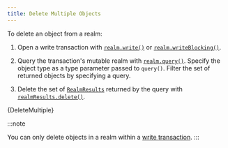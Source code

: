 ```yaml
---
title: Delete Multiple Objects
---
```



To delete an object from a realm:

1. Open a write transaction with [`realm.write()`](https://www.mongodb.com/docs/realm-sdks/kotlin/latest/library-base/-realm%20-kotlin%20-multiplatform%20-s-d-k/io.realm/-realm/write.html)
   or [`realm.writeBlocking()`](https://www.mongodb.com/docs/realm-sdks/kotlin/latest/library-base/-realm%20-kotlin%20-multiplatform%20-s-d-k/io.realm/-realm/write-blocking.html).

1. Query the transaction's mutable realm with [`realm.query()`](https://www.mongodb.com/docs/realm-sdks/kotlin/latest/library-base/-realm%20-kotlin%20-multiplatform%20-s-d-k/io.realm.query/-realm-query/query.html).
   Specify the object type as a type parameter passed to `query()`.
   Filter the set of returned objects by specifying a query.

1. Delete the set of [`RealmResults`](https://www.mongodb.com/docs/realm-sdks/kotlin/latest/library-base/-realm%20-kotlin%20-multiplatform%20-s-d-k/io.realm/-realm-results/index.html)
   returned by the query with [`realmResults.delete()`](https://www.mongodb.com/docs/realm-sdks/kotlin/latest/library-base/-realm%20-kotlin%20-multiplatform%20-s-d-k/io.realm/-realm-results/delete.html).

<CodeBlock language="kotlin">{DeleteMultiple}</CodeBlock>

:::note

You can only delete objects in a realm within a
[write transaction](/sdk/kotlin/realm-database/write-transactions).
:::
